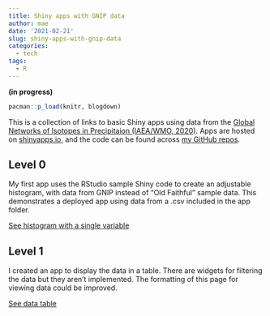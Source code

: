 ```yaml
---
title: Shiny apps with GNIP data
author: mae
date: '2021-02-21'
slug: shiny-apps-with-gnip-data
categories:
  - tech
tags:
  - R
---
```


**(in progress)**

```r
pacman::p_load(knitr, blogdown)
```

This is a collection of links to basic Shiny apps using data from the [Global Networks of Isotopes in Precipitaion (IAEA/WMO, 2020)](http://www-naweb.iaea.org/napc/ih/IHS_resources_gnip.html). Apps are hosted on [shinyapps.io](shinyapps.io), and the code can be found across [my GitHub repos](github.com/saslaw).

## Level 0

My first app uses the RStudio sample Shiny code to create an adjustable histogram, with data from GNIP instead of "Old Faithful" sample data. This demonstrates a deployed app using data from a .csv included in the app folder. 

[See histogram with a single variable](https://saslaw.shinyapps.io/GNIP-Level0/)

## Level 1

I created an app to display the data in a table. There are widgets for filtering the data but they aren't implemented. The formatting of this page for viewing data could be improved. 

[See data table](https://saslaw.shinyapps.io/GNIP-table/)
